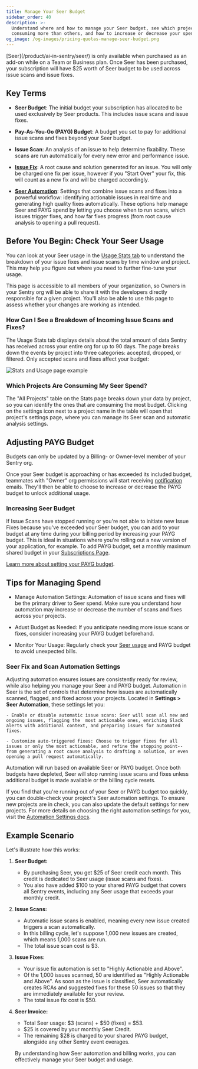 ```yaml
---
title: Manage Your Seer Budget
sidebar_order: 40
description: >-
  Understand where and how to manage your Seer budget, see which projects are
  consuming more than others, and how to increase or decrease your spend.
og_image: /og-images/pricing-quotas-manage-seer-budget.png
---
```


<Alert>
  [Seer](/product/ai-in-sentry/seer/) is only available when purchased
  as an add-on while on a Team or Business plan. Once Seer has been purchased,
  your subscription will have $25 worth of Seer budget to be used across issue
  scans and issue fixes.
</Alert>

## Key Terms

- **Seer Budget**: The initial budget your subscription has allocated to be used exclusively by Seer products. This includes issue scans and issue fixes.

- **Pay-As-You-Go (PAYG) Budget**: A budget you set to pay for additional issue scans and fixes beyond your Seer budget.

- **Issue Scan**: An analysis of an issue to help determine fixability. These scans are run automatically for every new error and performance issue.

- [**Issue Fix**](/product/ai-in-sentry/seer/issue-fix/): A root cause and solution generated for an issue. You will only be charged one fix per issue, however if you "Start Over" your fix, this will count as a new fix and will be charged accordingly.

- [**Seer Automation**](/product/ai-in-sentry/seer/#automation): Settings that combine issue scans and fixes into a powerful workflow: identifying actionable issues in real time and generating high quality fixes automatically. These options help manage Seer and PAYG spend by letting you choose when to run scans, which issues trigger fixes, and how far fixes progress (from root cause analysis to opening a pull request).

## Before You Begin: Check Your Seer Usage

You can look at your Seer usage in the [Usage Stats tab](/product/stats/#usage-stats) to understand the breakdown of your issue fixes and issue scans by time window and project. This may help you figure out where you need to further fine-tune your usage.

This page is accessible to all members of your organization, so Owners in your Sentry org will be able to share it with the developers directly responsible for a given project. You'll also be able to use this page to assess whether your changes are working as intended.

### How Can I See a Breakdown of Incoming Issue Scans and Fixes?

The Usage Stats tab displays details about the total amount of data Sentry has received across your entire org for up to 90 days. The page breaks down the events by project into three categories: accepted, dropped, or filtered. Only accepted scans and fixes affect your budget:

![Stats and Usage page example](./img/manage-seer-budget-01.png)

### Which Projects Are Consuming My Seer Spend?

The "All Projects" table on the Stats page breaks down your data by project, so you can identify the ones that are consuming the most budget. Clicking on the settings icon next to a project name in the table will open that project's settings page, where you can manage its Seer scan and automatic analysis settings.

## Adjusting PAYG Budget

Budgets can only be updated by a Billing- or Owner-level member of your Sentry org.

Once your Seer budget is approaching or has exceeded its included budget, teammates with "Owner" org permissions will start receiving [notification](/product/alerts/notifications/#quota-notifications) emails. They'll then be able to choose to increase or decrease the PAYG budget to unlock additional usage.

### Increasing Seer Budget

If Issue Scans have stopped running or you're not able to initiate new Issue Fixes because you've exceeded your Seer budget, you can add to your budget at any time during your billing period by increasing your PAYG budget. This is ideal in situations where you're rolling out a new version of your application, for example. To add PAYG budget, set a monthly maximum shared budget in your [Subscriptions Page](https://sentry.io/orgredirect/organizations/:orgslug/settings/billing).

[Learn more about setting your PAYG budget](/pricing/#pricing-how-it-works).

## Tips for Managing Spend

- Manage Automation Settings: Automation of issue scans and fixes will be the primary driver to Seer spend. Make sure you understand how automation may increase or decrease the number of scans and fixes across your projects.

- Adust Budget as Needed: If you anticipate needing more issue scans or fixes, consider increasing your PAYG budget beforehand.

- Monitor Your Usage: Regularly check your [Seer usage](/product/stats/#usage-stats) and PAYG budget to avoid unexpected bills.

### Seer Fix and Scan Automation Settings

Adjusting automation ensures issues are consistently ready for review, while also helping you manage your Seer and PAYG budget. Automation in Seer is the set of controls that determine how issues are automatically scanned, flagged, and fixed across your projects. Located in **Settings > Seer Automation**, these settings let you:

    - Enable or disable automatic issue scans: Seer will scan all new and ongoing issues, flagging the  most actionable ones, enriching Slack alerts with additional context, and preparing issues for automated fixes.

    - Customize auto-triggered fixes: Choose to trigger fixes for all issues or only the most actionable, and refine the stopping point--from generating a root cause analysis to drafting a solution, or even opening a pull request automatically.

Automation will run based on available Seer or PAYG budget. Once both budgets have depleted, Seer will stop running issue scans and fixes unless additional budget is made available or the billing cycle resets.

If you find that you're running out of your Seer or PAYG budget too quickly, you can double-check your project's Seer automation settings. To ensure new projects are in check, you can also update the default settings for new projects. For more details on choosing the right automation settings for you, visit the [Automation Settings docs](/product/ai-in-sentry/seer/#automation).

## Example Scenario

Let's illustrate how this works:

1. **Seer Budget:**
   - By purchasing Seer, you get $25 of Seer credit each month. This credit is dedicated to Seer usage (issue scans and fixes).
   - You also have added $100 to your shared PAYG budget that covers all Sentry events, including any Seer usage that exceeds your monthly credit.
2. **Issue Scans:**
   - Automatic issue scans is enabled, meaning every new issue created triggers a scan automatically.
   - In this billing cycle, let's suppose 1,000 new issues are created, which means 1,000 scans are run.
   - The total issue scan cost is $3.
3. **Issue Fixes:**
   - Your issue fix automation is set to "Highly Actionable and Above".
   - Of the 1,000 issues scanned, 50 are identified as "Highly Actionable and Above". As soon as the issue is classified, Seer automatically creates RCAs and suggested fixes for these 50 issues so that they are immediately available for your review.
   - The total issue fix cost is $50.
4. **Seer Invoice:**

   - Total Seer usage: $3 (scans) + $50 (fixes) = $53.
   - $25 is covered by your monthly Seer Credit.
   - The remaining $28 is charged to your shared PAYG budget, alongside any other Sentry event overages.

   By understanding how Seer automation and billing works, you can effectively manage your Seer budget and usage.
